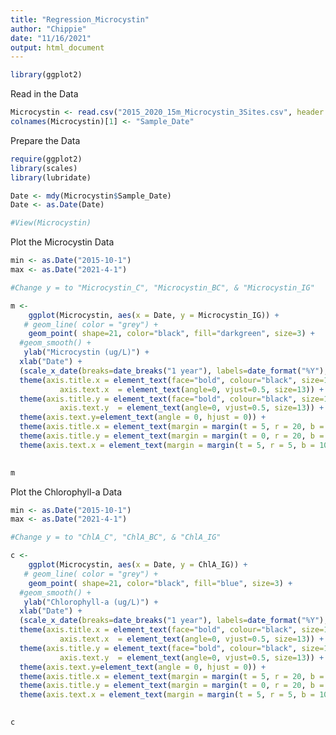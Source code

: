 ---
title: "Regression_Microcystin"
author: "Chippie"
date: "11/16/2021"
output: html_document
---

```{r}
library(ggplot2)
```

Read in the Data
```{r}
Microcystin <- read.csv("2015_2020_15m_Microcystin_3Sites.csv", header = TRUE)
colnames(Microcystin)[1] <- "Sample_Date"
```

Prepare the Data
```{r}

require(ggplot2)
library(scales)
library(lubridate)

Date <- mdy(Microcystin$Sample_Date)
Date <- as.Date(Date)

#View(Microcystin)
```

Plot the Microcystin Data

```{r}

min <- as.Date("2015-10-1")
max <- as.Date("2021-4-1")

#Change y = to "Microcystin_C", "Microcystin_BC", & "Microcystin_IG"

m <- 
    ggplot(Microcystin, aes(x = Date, y = Microcystin_IG)) +
   # geom_line( color = "grey") +
    geom_point( shape=21, color="black", fill="darkgreen", size=3) +
  #geom_smooth() +
   ylab("Microcystin (ug/L)") +
  xlab("Date") + 
  (scale_x_date(breaks=date_breaks("1 year"), labels=date_format("%Y"), limits = c(min, max))) +
  theme(axis.title.x = element_text(face="bold", colour="black", size=15),
           axis.text.x  = element_text(angle=0, vjust=0.5, size=13)) + 
  theme(axis.title.y = element_text(face="bold", colour="black", size=15),
           axis.text.y  = element_text(angle=0, vjust=0.5, size=13)) +
  theme(axis.text.y=element_text(angle = 0, hjust = 0)) +
  theme(axis.title.x = element_text(margin = margin(t = 5, r = 20, b = 10, l = 5))) + 
  theme(axis.title.y = element_text(margin = margin(t = 0, r = 20, b = 0, l = 0))) + 
  theme(axis.text.x = element_text(margin = margin(t = 5, r = 5, b = 10, l = 5))) 
 

m
```

Plot the Chlorophyll-a Data

```{r}
min <- as.Date("2015-10-1")
max <- as.Date("2021-4-1")

#Change y = to "ChlA_C", "ChlA_BC", & "ChlA_IG"

c <- 
    ggplot(Microcystin, aes(x = Date, y = ChlA_IG)) +
   # geom_line( color = "grey") +
    geom_point( shape=21, color="black", fill="blue", size=3) +
  #geom_smooth() +
   ylab("Chlorophyll-a (ug/L)") +
  xlab("Date") + 
  (scale_x_date(breaks=date_breaks("1 year"), labels=date_format("%Y"), limits = c(min, max))) +
  theme(axis.title.x = element_text(face="bold", colour="black", size=15),
           axis.text.x  = element_text(angle=0, vjust=0.5, size=13)) + 
  theme(axis.title.y = element_text(face="bold", colour="black", size=15),
           axis.text.y  = element_text(angle=0, vjust=0.5, size=13)) +
  theme(axis.text.y=element_text(angle = 0, hjust = 0)) +
  theme(axis.title.x = element_text(margin = margin(t = 5, r = 20, b = 10, l = 5))) + 
  theme(axis.title.y = element_text(margin = margin(t = 0, r = 20, b = 0, l = 0))) + 
  theme(axis.text.x = element_text(margin = margin(t = 5, r = 5, b = 10, l = 5))) 
 

c
```

